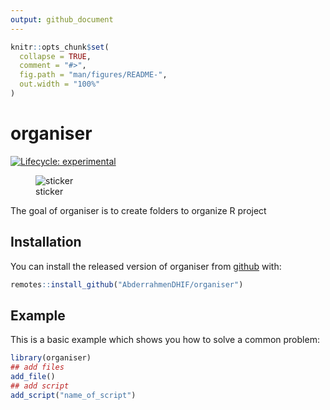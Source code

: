 ```yaml
---
output: github_document
---
```


<!-- README.md is generated from README.Rmd. Please edit that file -->

```r
knitr::opts_chunk$set(
  collapse = TRUE,
  comment = "#>",
  fig.path = "man/figures/README-",
  out.width = "100%"
)
```
# organiser

<!-- badges: start -->

[![Lifecycle: experimental](https://img.shields.io/badge/lifecycle-experimental-orange.svg)](https://www.tidyverse.org/lifecycle/#experimental)
<!-- badges: end -->

![sticker](inst/figures/organiseR.png)

The goal of organiser is to create folders to organize R project

## Installation

You can install the released version of organiser from [github](https://CRAN.R-project.org) with:

``` r
remotes::install_github("AbderrahmenDHIF/organiser")
```

## Example

This is a basic example which shows you how to solve a common problem:

```r
library(organiser)
## add files
add_file()
## add script
add_script("name_of_script")
```

